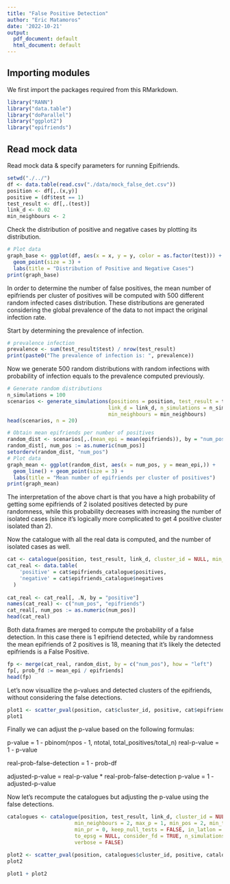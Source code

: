 ```yaml
---
title: "False Positive Detection"
author: "Eric Matamoros"
date: '2022-10-21'
output:
  pdf_document: default
  html_document: default
---
```


## Importing modules

We first import the packages required from this RMarkdown.

```r
library("RANN")
library("data.table")
library("doParallel")
library("ggplot2")
library("epifriends")
```

## Read mock data

Read mock data & specify parameters for running Epifriends.

```r
setwd("./../")
df <- data.table(read.csv("./data/mock_false_det.csv"))
position <- df[,.(x,y)]
positive = (df$test == 1)
test_result <- df[,.(test)]
link_d <- 0.02
min_neighbours <- 2
```

Check the distribution of positive and negative cases by plotting its distribution.

```r
# Plot data
graph_base <- ggplot(df, aes(x = x, y = y, color = as.factor(test))) +
  geom_point(size = 3) +
  labs(title = "Distribution of Positive and Negative Cases")
print(graph_base)
```
In order to determine the number of false positives, the mean number of epifriends per cluster of positives will be computed with 500 different random infected cases distribution. These distributions are generated considering the global prevalence of the data to not impact the original infection rate.

Start by determining the prevalence of infection.

```r
# prevalence infection
prevalence <- sum(test_result$test) / nrow(test_result)
print(paste0("The prevalence of infection is: ", prevalence))
```

Now we generate 500 random distributions with random infections with probability of infection equals to the prevalence computed previously.

```r
# Generate random distributions
n_simulations = 100
scenarios <- generate_simulations(positions = position, test_result = test_result, 
                                 link_d = link_d, n_simulations = n_simulations,
                                 min_neighbours = min_neighbours)
head(scenarios, n = 20)
```

```r
# Obtain mean epifriends per number of positives
random_dist <- scenarios[,.(mean_epi = mean(epifriends)), by = "num_pos"]
random_dist[, num_pos := as.numeric(num_pos)]
setorderv(random_dist, "num_pos")
# Plot data
graph_mean <- ggplot(random_dist, aes(x = num_pos, y = mean_epi,)) +
  geom_line() + geom_point(size = 3) +
  labs(title = "Mean number of epifriends per cluster of positives")
print(graph_mean)
```
The interpretation of the above chart is that you have a high probability of getting some epifriends of 2 isolated positives detected by pure randomness, while this probability decreases with increasing the number of isolated cases (since it's logically more complicated to get 4 positive cluster isolated than 2).

Now the catalogue with all the real data is computed, and the number of isolated cases as well.
```r
cat <- catalogue(position, test_result, link_d, cluster_id = NULL, min_neighbours = min_neighbours)
cat_real <- data.table(
    'positive' = cat$epifriends_catalogue$positives,
    'negative' = cat$epifriends_catalogue$negatives
  )
  
cat_real <- cat_real[, .N, by = "positive"]
names(cat_real) <- c("num_pos", "epifriends")
cat_real[, num_pos := as.numeric(num_pos)]
head(cat_real)
```

Both data.frames are merged to compute the probability of a false detection. In this case there is 1 epifriend detected, while by randomness the mean epifriends of 2 positives is 18, meaning that it's likely the detected epifriends is a False Positive.

```r
fp <- merge(cat_real, random_dist, by = c("num_pos"), how = "left")
fp[, prob_fd := mean_epi / epifriends]
head(fp)
```

Let's now visuallize the p-values and detected clusters of the epifriends, without considering the false detections.

```r
plot1 <- scatter_pval(position, cat$cluster_id, positive, cat$epifriends_catalogue)
plot1
```


Finally we can adjust the p-value based on the following formulas:


p-value = 1 - pbinom(npos - 1, ntotal, total_positives/total_n)
real-p-value = 1 - p-value

real-prob-false-detection =  1 - prob-df

adjusted-p-value = real-p-value * real-prob-false-detection
p-value = 1 - adjusted-p-value


Now let's recompute the catalogues but adjusting the p-value using the false detections.
```r
catalogues <- catalogue(position, test_result, link_d, cluster_id = NULL,
                      min_neighbours = 2, max_p = 1, min_pos = 2, min_total = 2,
                      min_pr = 0, keep_null_tests = FALSE, in_latlon = FALSE, 
                      to_epsg = NULL, consider_fd = TRUE, n_simulations= 100,
                      verbose = FALSE)
```

```r
plot2 <- scatter_pval(position, catalogues$cluster_id, positive, catalogues$epifriends_catalogue, title = "P-value after removing False Detections")
plot2
```

```r
plot1 + plot2
```